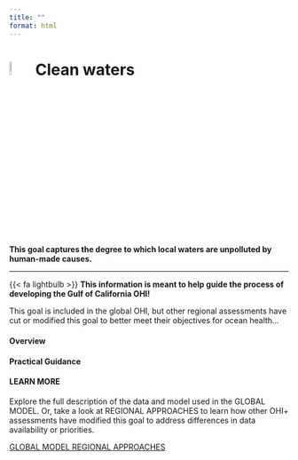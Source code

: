 ```yaml
---
title: ""
format: html
---
```


# ![](figs/clean-waters.svg){width="8%" height="8%" color="red"} Clean waters

**This goal captures the degree to which local waters are unpolluted by human-made causes.**


---

<div class="custom-box">
{{< fa lightbulb >}} **This information is meant to help guide the process of developing the Gulf of California OHI!**

This goal is included in the global OHI, but other regional assessments have cut or modified this goal to better meet their objectives for ocean health...
</div>


#### Overview

#### Practical Guidance


#### LEARN MORE
Explore the full description of the data and model used in the GLOBAL MODEL. Or, take a look at REGIONAL APPROACHES to learn how other OHI+ assessments have modified this goal to address differences in data availability or priorities.


<div class="button-container">
  <a href="https://ohi-science.org/ohi-methods/goals/goal-models-data.html#clean-waters" class="custom-button">
    <i class="fas fa-globe"></i> GLOBAL MODEL
  </a>
  <a href="https://oceanhealthindex.org/guidance/clean-waters/" class="custom-button secondary">
    <i class="fas fa-location-dot"></i> REGIONAL APPROACHES
  </a>
</div>


